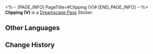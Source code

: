 <%-- [PAGE_INFO]
PageTitle=#Clipping (V)#
[END_PAGE_INFO] --%>
{{Stub|Location information}}
{{Item Infobox
|id          = 223184
|image       = Dreamscape Pass Sticker Text.png
|type        = Dreamscape Pass Sticker
|type2       = City That Never Sleeps Stickers
|invCategory = 
|rarity      = 4
|effect      = 
|description = Digital stickers that can be used to decorate the pages of the Dreamtour Handbook. They come in many different styles.
|source1     = [[Make acquaintance with a strong Props Master]]
}}
{{Description|Even if the bottle in your hand starts talking to you, there's no need for concern if you smash it!}}
'''Clipping (V)''' is a [[Dreamscape Pass]] Sticker.

==Other Languages==
{{Other Languages
|en   = Clipping (V)
|zhs  = 简报•其五
|zht  = 簡報•其五
|ja   = 速報・5
|ko   = 토막 뉴스•5
|es   = Informe V
|fr   = Nouvelles (V)
|ru   = Брифинг V
|th   = รายงานโดยย่อ 5
|vi   = Tin Vắn (5)
|de   = Kurzbericht (V)
|id   = Laporan Singkat 5
|pt   = Recorte (V)
}}

==Change History==
{{Change History|2.0}}